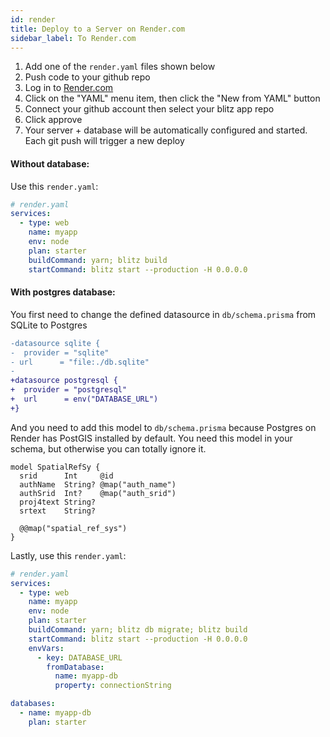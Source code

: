 ```yaml
---
id: render
title: Deploy to a Server on Render.com
sidebar_label: To Render.com
---
```


1. Add one of the `render.yaml` files shown below
2. Push code to your github repo
3. Log in to [Render.com](https://render.com)
4. Click on the "YAML" menu item, then click the "New from YAML" button
5. Connect your github account then select your blitz app repo
6. Click approve
7. Your server + database will be automatically configured and started. Each git push will trigger a new deploy

#### Without database:

Use this `render.yaml`:

```yaml
# render.yaml
services:
  - type: web
    name: myapp
    env: node
    plan: starter
    buildCommand: yarn; blitz build
    startCommand: blitz start --production -H 0.0.0.0
```

#### With postgres database:

You first need to change the defined datasource in `db/schema.prisma` from SQLite to Postgres

```diff
-datasource sqlite {
-  provider = "sqlite"
- url      = "file:./db.sqlite"
-
+datasource postgresql {
+  provider = "postgresql"
+  url      = env("DATABASE_URL")
+}
```

And you need to add this model to `db/schema.prisma` because Postgres on Render has PostGIS installed by default. You need this model in your schema, but otherwise you can totally ignore it.

```prisma
model SpatialRefSy {
  srid      Int     @id
  authName  String? @map("auth_name")
  authSrid  Int?    @map("auth_srid")
  proj4text String?
  srtext    String?

  @@map("spatial_ref_sys")
}
```

Lastly, use this `render.yaml`:

```yaml
# render.yaml
services:
  - type: web
    name: myapp
    env: node
    plan: starter
    buildCommand: yarn; blitz db migrate; blitz build
    startCommand: blitz start --production -H 0.0.0.0
    envVars:
      - key: DATABASE_URL
        fromDatabase:
          name: myapp-db
          property: connectionString

databases:
  - name: myapp-db
    plan: starter
```
